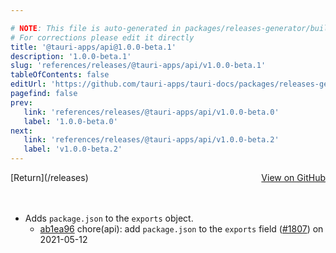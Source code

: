 ```yaml
---

# NOTE: This file is auto-generated in packages/releases-generator/build.ts
# For corrections please edit it directly
title: '@tauri-apps/api@1.0.0-beta.1'
description: '1.0.0-beta.1'
slug: 'references/releases/@tauri-apps/api/v1.0.0-beta.1'
tableOfContents: false
editUrl: 'https://github.com/tauri-apps/tauri-docs/packages/releases-generator/build.ts'
pagefind: false
prev:
   link: 'references/releases/@tauri-apps/api/v1.0.0-beta.0'
   label: '1.0.0-beta.0'
next:
   link: 'references/releases/@tauri-apps/api/v1.0.0-beta.2'
   label: 'v1.0.0-beta.2'
---
```


			

<ReleaseSidebar slug="references/releases/@tauri-apps/api"  packageName="@tauri-apps/api" />

<div style="margin-bottom:3rem; display: flex; justify-content: space-between; align-items: center"><span>[Return](/releases)</span><span><a href="https://github.com/tauri-apps/tauri/releases/tag/@tauri-apps/api-v1.0.0-beta.1">View on GitHub</a></span></div>

- Adds `package.json` to the `exports` object.
  - [ab1ea96](https://www.github.com/tauri-apps/tauri/commit/ab1ea964786e1781c922582b059c555b6072f1a0) chore(api): add `package.json` to the `exports` field ([#1807](https://www.github.com/tauri-apps/tauri/pull/1807)) on 2021-05-12

